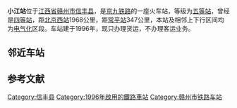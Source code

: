 {{About||日本長崎縣諫早市的鐵路車站|小江站 (日本)}}
{{Infobox China railway station
|车站名称= 小江站
|图片=Xiaojiang Railway Station (20190806174657).jpg
|图片介绍=
|其他名称= 
|车站拼音= XiaoJiang
|英文名称= Xiaojiang Railway Station
|车站代码= 25697<ref>根据《中华人民共和国铁路车站代码》（GB/T10302-2010）</ref>
|电报码= 
|拼音码= 
|车站类型= 会让站
|始建时间= 1993年
|开通运营= 1996年
|车站位置= [[江西省|江西省]][[赣州市|赣州市]][[信丰县|信丰县]]
|坐标= {{coord|25|05|35|N|114|56|17|E|display=inline,title}}
|归属= [[中国铁路南昌局集团|中国铁路南昌局集团]][[赣州车务段|赣州车务段]]
|使用状态= 使用中
|线路= [[京九铁路|京九铁路]]
|车站等级= [[五等站_(中国)|五等站]]<ref>{{Cite web|title=为了旅客顺利回家——赣州车务段小江火车站走笔-旅客,火车站-赣州频道|url=http://jxgz.jxnews.com.cn/system/2015/02/16/013631589.shtml|accessdate=2020-08-26|work=jxgz.jxnews.com.cn}}</ref>
|月台数目= 
|侧式站台=<!--車站島式月臺的數目，此參數可選-->
|岛式站台=<!--車站月臺面的數目，此參數可選-->
|站台面= 
|股道数目 = 
|正线= 
|到发线= 
|其它线= 
|网站=
 }}
'''小江站'''位于[[江西省|江西省]][[赣州市|赣州市]][[信丰县|信丰县]]，是[[京九铁路|京九铁路]]的一座火车站，等级为[[五等站_(中国)|五等站]]，曾经是[[四等站_(中国)|四等站]]，距[[北京西站|北京西站]]1968公里，距[[常平站|常平站]]347公里，本站及相邻上下行区间均为[[电气化|电气化]]区段。车站建于1996年，现只办理货运，不办理客运业务。

==邻近车站==
{{Start rail box|[[中華人民共和國鐵路運輸|中国铁路]]}} 
{{s-inop|[[铁石口站|铁石口站]]|{{站|北京西}}方向}}
{{s-line|[[京九铁路|京九铁路]]<br />← 13km 小江站 18km →}}
{{s-inop|[[龙南站|龙南站]]|{{站|常平}}方向}}
{{End box}}

== 参考文献 ==
{{Reflist}}

{{京九铁路}}
{{赣州车务段}}
[[Category:信丰县|Category:信丰县]]
[[Category:1996年啟用的鐵路車站|Category:1996年啟用的鐵路車站]] 
[[Category:赣州市铁路车站|Category:赣州市铁路车站]]